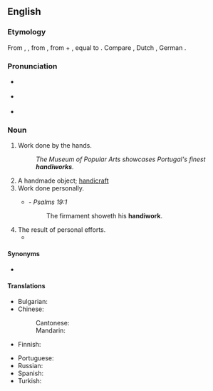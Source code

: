 ==English==

===Etymology===
From {{inh|en|enm|hondywerk}}, {{m|enm|handiwerc}}, from {{etyl|ang|en}} {{m|ang|handġeweorc||work done by hand, creation}}, from {{m|ang|hand||hand}} + {{m|ang|ġeweorc||work}}, equal to {{compound|hand|work|lang=en}}. Compare {{cog|stq|Hondwierk}}, Dutch {{m|nl|handwerk}}, German {{m|de|Handwerk}}.

===Pronunciation===
* {{a|RP}} {{IPA|/ˈhændiˌwɜːk/|lang=en}}
* {{a|GenAm}} {{IPA|/ˈhændiˌwɝk/|lang=en}}
* {{audio|en-us-handiwork.ogg|Audio (US)|lang=en}}

===Noun===
{{en-noun|-|s}}

# Work done by the hands.
#: ''The Museum of Popular Arts showcases Portugal's finest '''handiworks'''.''
# A handmade object; [[handicraft]]
# Work done personally.
#* {{rfdate|}} - ''Psalms 19:1''
#*: The firmament showeth his '''handiwork'''.
# The result of personal efforts.
#* {{quote-journal|lang=en|year=2004|month=Fall|volume=28|issue=1|page=119-168|Title=The Antidiscrimination Eighth Amendment|author=Laurence Claus|journal=Harvard Journal of Law & Public Policy|passage=As a primary architect of the draft Constitution that emerged from Philadelphia in 1787, Madison substantially bore the burden of defending his '''handiwork''' in his home state.}}

====Synonyms====
* {{sense|work done by the hands}} {{l|en|handwork}}

====Translations====
{{trans-top|work done by the hands}}
* Bulgarian: {{t+|bg|ръкоделие|n}}
* Chinese:
*: Cantonese: {{t|yue|手工|tr=sau2 gung1|sc=Hani}}
*: Mandarin: {{t+|cmn|手工|tr=shǒugōng|sc=Hani}}
* Finnish: {{t+|fi|käsityö}}
{{trans-mid}}
* Portuguese: {{t|pt|[[trabalho]] [[manual]]|m}}
* Russian: {{t|ru|ручная рабо́та}}
* Spanish: {{t+|es|hechura}}
* Turkish: {{t+|tr|el işi}}
{{trans-bottom}}